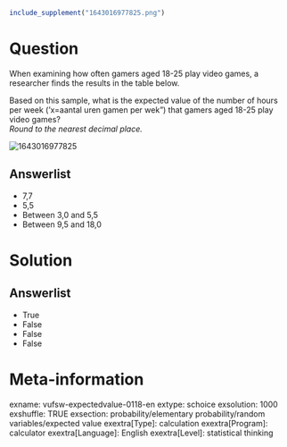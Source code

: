 ```r
include_supplement("1643016977825.png")
```

Question
========
When examining how often gamers aged 18-25 play video games, a
researcher finds the results in the table below.  
  
Based on this sample, what is the expected value of the number of hours
per week ('x=aantal uren gamen per wek") that gamers aged 18-25 play
video games?   
*Round to the nearest decimal place.*  
  
<img src="1643016977825.png" class="fr-fic fr-dii tvcss_2"
alt="1643016977825" />

Answerlist
----------
* 7,7
* 5,5
* Between 3,0 and 5,5
* Between 9,5 and 18,0

Solution
========










Answerlist
----------
* True
* False
* False
* False

Meta-information
================
exname: vufsw-expectedvalue-0118-en
extype: schoice
exsolution: 1000
exshuffle: TRUE
exsection: probability/elementary probability/random variables/expected value
exextra[Type]: calculation
exextra[Program]: calculator
exextra[Language]: English
exextra[Level]: statistical thinking

